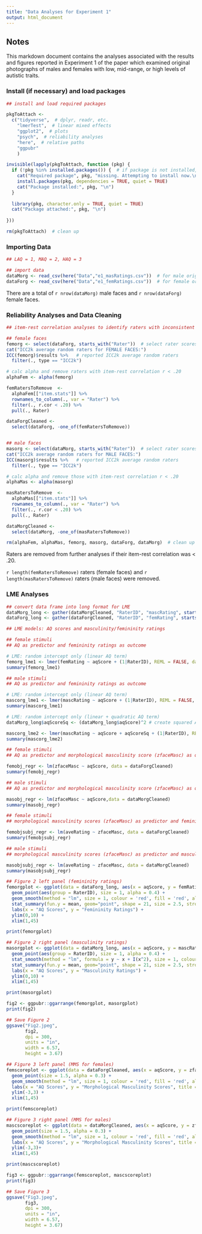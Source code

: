 ```yaml
---
title: "Data Analyses for Experiment 1"
output: html_document
---
```


## Notes

This markdown document contains the analyses associated with the results and figures reported in Experiment 1 of the paper which examined original photographs of males and females with low, mid-range, or high levels of autistic traits.


### Install (if necessary) and load packages
```r
## install and load required packages

pkgToAttach <- 
  c("tidyverse",  # dplyr, readr, etc.
    "lmerTest",  # linear mixed effects
    "ggplot2",  # plots
    "psych",  # reliability analyses
    "here",  # relative paths
    "ggpubr"
    )

invisible(lapply(pkgToAttach, function (pkg) {
  if (!pkg %in% installed.packages()) {  # if package is not installed, install & attach it
    cat("Required package", pkg, "missing. Attempting to install now.\n\n")
    install.packages(pkg, dependencies = TRUE, quiet = TRUE)
    cat("Package installed:", pkg, "\n")
  }
  
  library(pkg, character.only = TRUE, quiet = TRUE)
  cat("Package attached:", pkg, "\n")
  
}))

rm(pkgToAttach)  # clean up
```


### Importing Data
```r
## LAQ = 1, MAQ = 2, HAQ = 3

## import data
dataMorg <- read_csv(here("Data","e1_masRatings.csv"))  # for male original faces
dataForg <- read_csv(here("Data","e1_femRatings.csv"))  # for female original faces

```
There are a total of `r nrow(dataMorg)` male faces and `r nrow(dataForg)` female faces.


### Reliability Analyses and Data Cleaning
```r
## item-rest correlation analyses to identify raters with inconsistent ratings using r < .20 as cut-off. 

## female faces
femorg <- select(dataForg, starts_with("Rater"))  # select rater scores
cat("ICC2k average random raters for FEMALE FACES:")
ICC(femorg)$results %>%   # reported ICC2k average random raters
  filter(., type == "ICC2k")

# calc alpha and remove raters with item-rest correlation r < .20
alphaFem <- alpha(femorg)

femRatersToRemove  <- 
  alphaFem[["item.stats"]] %>% 
  rownames_to_column(., var = "Rater") %>% 
  filter(., r.cor < .20) %>%
  pull(., Rater)

dataForgCleaned <-
  select(dataForg, -one_of(femRatersToRemove))


## male faces
masorg <- select(dataMorg, starts_with("Rater"))  # select rater scores
cat("ICC2k average random raters for MALE FACES:")
ICC(masorg)$results %>%   # reported ICC2k average random raters
  filter(., type == "ICC2k")

# calc alpha and remove those with item-rest correlation r < .20
alphaMas <- alpha(masorg)

masRatersToRemove  <- 
  alphaMas[["item.stats"]] %>% 
  rownames_to_column(., var = "Rater") %>% 
  filter(., r.cor < .20) %>%
  pull(., Rater)

dataMorgCleaned <-
  select(dataMorg, -one_of(masRatersToRemove))

rm(alphaFem, alphaMas, femorg, masorg, dataForg, dataMorg)  # clean up
```
Raters are removed from further analyses if their item-rest correlation was < .20.

`r length(femRatersToRemove)` raters (female faces) and `r length(masRatersToRemove)` raters (male faces) were removed.


### LME Analyses
```r
## convert data frame into long format for LME
dataMorg_long <- gather(dataMorgCleaned, "RaterID", "mascRating", starts_with("Rater"))
dataForg_long <- gather(dataForgCleaned, "RaterID", "femRating", starts_with("Rater"))

```


```r
## LME models: AQ scores and masculinity/femininity ratings

## female stimuli
## AQ as predictor and femininity ratings as outcome

# LME: random intercept only (linear AQ term)
femorg_lme1 <- lmer(femRating ~ aqScore + (1|RaterID), REML = FALSE, data = dataForg_long)
summary(femorg_lme1) 

## male stimuli
## AQ as predictor and femininity ratings as outcome

# LME: random intercept only (linear AQ term)
mascorg_lme1 <- lmer(mascRating ~ aqScore + (1|RaterID), REML = FALSE, data = dataMorg_long)
summary(mascorg_lme1)

# LME: random intercept only (linear + quadratic AQ term)
dataMorg_long$aqScoreSq <- (dataMorg_long$aqScore)^2 # create squared AQ

mascorg_lme2 <- lmer(mascRating ~ aqScore + aqScoreSq + (1|RaterID), REML = FALSE, data = dataMorg_long)
summary(mascorg_lme2)

```


```r
## female stimuli
## AQ as predictor and morphological masculinity score (zfaceMasc) as outcome

femobj_regr <- lm(zfaceMasc ~ aqScore, data = dataForgCleaned)
summary(femobj_regr)

## male stimuli
## AQ as predictor and morphological masculinity score (zfaceMasc) as outcome

masobj_regr <- lm(zfaceMasc ~ aqScore,data = dataMorgCleaned)
summary(masobj_regr)

```


```r

## female stimuli
## morphological masculinity scores (zfaceMasc) as predictor and femininity ratings as outcome

femobjsubj_regr <- lm(aveRating ~ zfaceMasc, data = dataForgCleaned)
summary(femobjsubj_regr)

## male stimuli
## morphological masculinity scores (zfaceMasc) as predictor and masculinity ratings as outcome

masobjsubj_regr <- lm(aveRating ~ zfaceMasc, data = dataMorgCleaned)
summary(masobjsubj_regr)
```


```r

## Figure 2 left panel (femininity ratings)
femorgplot <- ggplot(data = dataForg_long, aes(x = aqScore, y = femRating)) + 
  geom_point(aes(group = RaterID), size = 1, alpha = 0.4) +
  geom_smooth(method = "lm", size = 1, colour = 'red', fill = 'red', alpha = 0.3) +
  stat_summary(fun.y = mean, geom="point", shape = 21, size = 2.5, stroke = 1.2, colour = 'black', fill = 'blue') + 
  labs(x = "AQ Scores", y = "Femininity Ratings") +
  ylim(0,10) +
  xlim(1,45)

print(femorgplot)

## Figure 2 right panel (masculinity ratings)
masorgplot <- ggplot(data = dataMorg_long, aes(x = aqScore, y = mascRating)) + 
  geom_point(aes(group = RaterID), size = 1, alpha = 0.4) +
  stat_smooth(method = "lm", formula = y ~ x + I(x^2), size = 1, colour = 'red', fill = 'red', alpha = 0.3) +
  stat_summary(fun.y = mean, geom="point", shape = 21, size = 2.5, stroke = 1.2, colour = 'black', fill = 'blue') + 
  labs(x = "AQ Scores", y = "Masculinity Ratings") +
  ylim(0,10) +
  xlim(1,45)

print(masorgplot)

fig2 <- ggpubr::ggarrange(femorgplot, masorgplot)
print(fig2)

## Save Figure 2
ggsave("Fig2.jpeg", 
       fig2, 
       dpi = 300,
       units = "in",
       width = 6.57,
       height = 3.67)

## Figure 3 left panel (MMS for females)
femscoreplot <- ggplot(data = dataForgCleaned, aes(x = aqScore, y = zfaceMasc)) +
  geom_point(size = 1.5, alpha = 0.3) +
  geom_smooth(method = "lm", size = 1, colour = 'red', fill = 'red', alpha = 0.3) +
  labs(x = "AQ Scores", y = "Morphological Masculinity Scores", title = "Females") +
  ylim(-3,3) +
  xlim(1,45)

print(femscoreplot)

## Figure 3 right panel (MMS for males)
mascscoreplot <- ggplot(data = dataMorgCleaned, aes(x = aqScore, y = zfaceMasc)) +
  geom_point(size = 1.5, alpha = 0.3) +
  geom_smooth(method = "lm", size = 1, colour = 'red', fill = 'red', alpha = 0.3) +
  labs(x = "AQ Scores", y = "Morphological Masculinity Scores", title = "Males") +
  ylim(-3,3)+
  xlim(1,45)

print(mascscoreplot)

fig3 <- ggpubr::ggarrange(femscoreplot, mascscoreplot)
print(fig3)

## Save Figure 3
ggsave("Fig3.jpeg", 
       fig3, 
       dpi = 300,
       units = "in",
       width = 6.57,
       height = 3.67)

```

